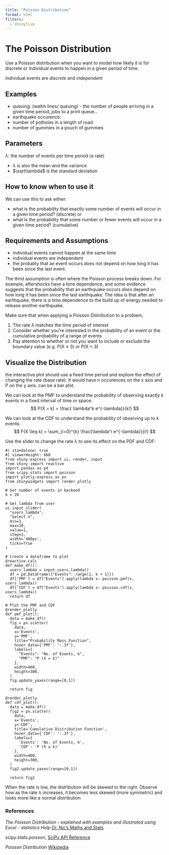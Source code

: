 ```yaml
---
title: "Poisson Distribution"
format: html
filters: 
  - shinylive
---
```


# The Poisson Distribution

Use a Poisson distribution when you want to model how likely it is for discrete or individual events to happen in a given period of time.

:::{.callout-note}
Individual events are *discrete* and *independent*
:::

## Examples
* queuing: (waitin lines/ queuing) - the number of people arriving in a given time period, jobs to a print queue...
* earthquake occurence:
* number of potholes in a length of road
* number of gummies in a pouch of gummies

## Parameters
$\lambda$: the number of events per time period (a rate)

* $\lambda$ is also the mean and the variance 
* $\sqrt\lambda$ is the standard deviation

## How to know when to use it
We can use this to ask either:

* what is the probability that exactly some number of events will occur in a given time period? (discrete) or
* what is the probability that some number or fewer events will occur in a given time period? (cumulative)

## Requirements and Assumptions

* individual events cannot happen at the same time
* individual events are independent
* the probality that an event occurs does not depend on how long it has been since the last event.
    
:::{.callout-warning}
The thrid assumption is often where the Poisson process breaks down. For example, aftershocks have a time dependence, and some evidence suggests that the probability that an earthquake occurs *does* depend on how long it has been since the last earthquake. The idea is that after an earthquake, there is a time dependence to the build up of energy needed to release another earthquake.
:::

Make sure that when applying a Poisson Distribution to a problem, 

1. The rate $\lambda$ matches the time period of interest
2. Consider whether you're interested in the probability of an event or the cumulative probability of a range of events
3. Pay attention to whether or not you want to include or exclude the boundary value (e.g. P(X $\leq$ 3) or P(X < 3)


## Visualize the Distribution
the interactive plot should use a fixed time period and explore the effect of changing the rate (base rate). It would have n occurences on the x axis and P on the y axis. can be a bar plot. 

We can look at the PMF to understand the probability of observing exactly *k* events in a fixed interval of time or space:
$$
P(X = k) = \frac{ \lambda^k e^{-\lambda}}{k!}
$$

We can look at the CDF to understand the probability of observing up to *k* events:
$$
F(X \leq k) = \sum_{i=0}^{k} \frac{\lambda^i e^{-\lambda}}{i!}
$$

Use the slider to change the rate λ to see its effect on the PDF and CDF:
```shinylive-python
#| standalone: true
#| viewerHeight: 660
from shiny.express import ui, render, input
from shiny import reactive
import pandas as pd
from scipy.stats import poisson
import plotly.express as px
from shinywidgets import render_plotly

# Set number of events in backend
k = 20

# Get lambda from user
ui.input_slider(
  "users_lambda",
  "Select λ",
  min=1,
  max=10,
  value=1,
  step=1,
  width='400px',
  ticks=True
)

# Create a dataframe to plot
@reactive.calc
def make_df():
  users_lambda = input.users_lambda()
  df = pd.DataFrame({"Events": range(1, k + 1)})
  df['PMF'] = df["Events"].apply(lambda x: poisson.pmf(x, users_lambda))
  df['CDF'] = df["Events"].apply(lambda x: poisson.cdf(x, users_lambda))
  return df

# Plot the PMF and CDF
@render_plotly
def pmf_plot():
  data = make_df()
  fig = px.scatter(
    data,
    x='Events',
    y='PMF',
    title="Probability Mass Function",
    hover_data={'PMF': ':.3f'},
    labels={
      "Events": "No. of Events, k",
      "PMF": "P (X = k)"
    },
    width=400,
    height=300,
  )
  fig.update_yaxes(range=[0,1])

  return fig

@render_plotly
def cdf_plot():
  data = make_df()
  fig2 = px.scatter(
    data,
    x='Events',
    y='CDF',
    title='Cumulative Distribution Function',
    hover_data={'CDF': ':.3f'},
    labels={
      'Events': 'No. of Events, k',
      'CDF': 'P (X ≤ k)'
    },
    width=400,
    height=300,
  )
  fig2.update_yaxes(range=[0,1])

  return fig2
```

:::{.callout-tip}
When the rate is low, the distribution will be skewed to the right. Observe how as the rate $\lambda$ increases, it becomes less skewed (more symmetric) and looks more like a normal distribution
:::


### References
*The Poisson Distribution - explained with examples and illustrated using Excel - statistics Help* [Dr. Nic's Maths and Stats](
https://www.bing.com/videos/riverview/relatedvideo?&q=poisson+distribution&&mid=F0BB062FB189BC546D37F0BB062FB189BC546D37&&FORM=VRDGAR)

*scipy.stats.poisson*, [SciPy API Reference](https://docs.scipy.org/doc/scipy/reference/generated/scipy.stats.poisson.html#scipy.stats.poisson)

*Poisson Distribution* [Wikipedia](https://en.wikipedia.org/wiki/Poisson_distribution)